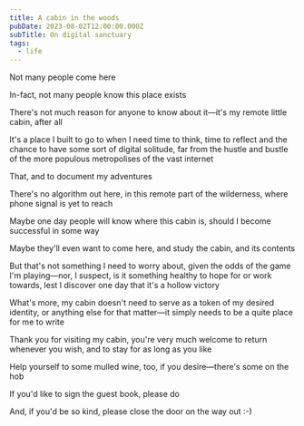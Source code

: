 ```yaml
---
title: A cabin in the woods
pubDate: 2023-08-02T12:00:00.000Z
subTitle: On digital sanctuary
tags:
  - life
---
```


Not many people come here

In-fact, not many people know this place exists

There's not much reason for anyone to know about it—it's my remote little cabin, after all

It's a place I built to go to when I need time to think, time to reflect and the chance to have some sort of digital solitude, far from the hustle and bustle of the more populous metropolises of the vast internet

That, and to document my adventures

There's no algorithm out here, in this remote part of the wilderness, where phone signal is yet to reach

Maybe one day people will know where this cabin is, should I become successful in some way

Maybe they'll even want to come here, and study the cabin, and its contents

But that's not something I need to worry about, given the odds of the game I'm playing—nor, I suspect, is it something healthy to hope for or work towards, lest I discover one day that it's a hollow victory

What's more, my cabin doesn't need to serve as a token of my desired identity, or anything else for that matter—it simply needs to be a quite place for me to write

Thank you for visiting my cabin, you're very much welcome to return whenever you wish, and to stay for as long as you like

Help yourself to some mulled wine, too, if you desire—there's some on the hob

If you'd like to sign the guest book, please do

And, if you'd be so kind, please close the door on the way out :-)
